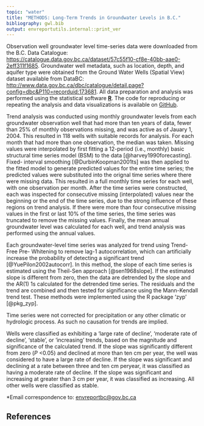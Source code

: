 ```yaml
---
topic: "water"
title: "METHODS: Long-Term Trends in Groundwater Levels in B.C."
bibliography: gwl.bib
output: envreportutils.internal::print_ver
---
```


Observation well groundwater level time-series data were downloaded from
the B.C. Data Catalogue:
<https://catalogue.data.gov.bc.ca/dataset/57c55f10-cf8e-40bb-aae0-2eff311f1685>.
Groundwater well metadata, such as location, depth, and aquifer type were obtained
from the Ground Water Wells (Spatial View) dataset available from
DataBC:
<http://www.data.gov.bc.ca/dbc/catalogue/detail.page?config=dbc&P110=recorduid:173681>.
All data preparation and analysis was performed using the statistical
software [**R**](http://www.r-project.org). The code for reproducing or repeating the analysis and data visualizations is available on [GitHub](https://github.com/bcgov/groundwater-levels-indicator).

Trend analysis was conducted using monthly groundwater levels from each
groundwater observation well that had more than ten years of data, fewer
than 25% of monthly observations missing, and was active as of Jauary 1,
2004. This resulted in 118 wells with suitable records for analysis. For
each month that had more than one observation, the median was taken.
Missing values were interpolated by first fitting a 12-period (i.e.,
monthly) basic structural time series model (BSM) to the data
[@harvey1990forecasting]. Fixed- interval smoothing
[@DurbinKoopman2001ts] was then applied to the fitted model to generate
predicted values for the entire time series; the predicted values were
substituted into the orignal time series where there were missing data.
This resulted in a full monthly time series for each well, with one
observation per month. After the time series were constructed, each was
inspected for consecutive missing (interpolated) values near the
beginning or the end of the time series, due to the strong influence of
these regions on trend analysis. If there were more than four
consecutive missing values in the first or last 10% of the time series,
the time series was truncated to remove the missing values. Finally, the
mean annual groundwater level was calculated for each well, and trend
analysis was performed using the annual values.

Each groundwater-level time series was analyzed for trend using
Trend-Free Pre- Whitening to remove lag-1 autocorrelation, which can
artificially increase the probability of detecting a significant trend
[@YuePilon2002autocorr]. In this method, the slope of each time series
is estimated using the Theil-Sen approach [@sen1968slope]. If the
estimated slope is different from zero, then the data are detrended by
the slope and the AR(1) 1s calculated for the detrended time series. The
residuals and the trend are combined and then tested for significance
using the Mann-Kendall trend test. These methods were implemented using
the R package ‘zyp’ [@pkg_zyp].

Time series were not corrected for precipitation or any other climatic
or hydrologic process. As such no causation for trends are implied.

Wells were classified as exhibiting a ‘large rate of decline’, ‘moderate
rate of decline’, ‘stable’, or ‘increasing’ trends, based on the
magnitude and significance of the calculated trend. If the slope was
significantly different from zero ($P$ \<0.05) and declined at more than
ten cm per year, the well was considered to have a large rate of
decline. If the slope was significant and declining at a rate between
three and ten cm peryear, it was classified as having a moderate rate of
decline. If the slope was significant and increasing at greater than 3
cm per year, it was classified as increasing. All other wells were
classified as stable.

\*Email correspondence to:
[envreportbc@gov.bc.ca](mailto:EnvReportBC@gov.bc.ca)

## References

